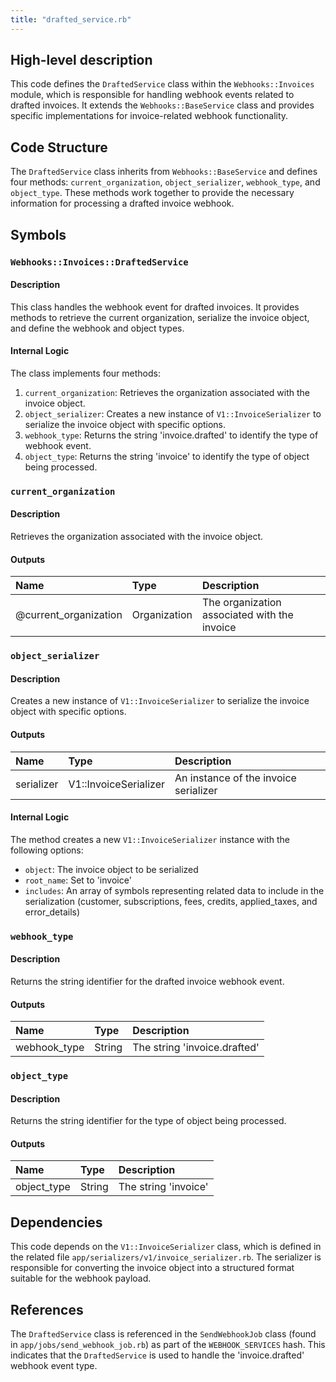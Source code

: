 ```yaml
---
title: "drafted_service.rb"
---
```


## High-level description
This code defines the `DraftedService` class within the `Webhooks::Invoices` module, which is responsible for handling webhook events related to drafted invoices. It extends the `Webhooks::BaseService` class and provides specific implementations for invoice-related webhook functionality.

## Code Structure
The `DraftedService` class inherits from `Webhooks::BaseService` and defines four methods: `current_organization`, `object_serializer`, `webhook_type`, and `object_type`. These methods work together to provide the necessary information for processing a drafted invoice webhook.

## Symbols

### `Webhooks::Invoices::DraftedService`
#### Description
This class handles the webhook event for drafted invoices. It provides methods to retrieve the current organization, serialize the invoice object, and define the webhook and object types.

#### Internal Logic
The class implements four methods:
1. `current_organization`: Retrieves the organization associated with the invoice object.
2. `object_serializer`: Creates a new instance of `V1::InvoiceSerializer` to serialize the invoice object with specific options.
3. `webhook_type`: Returns the string 'invoice.drafted' to identify the type of webhook event.
4. `object_type`: Returns the string 'invoice' to identify the type of object being processed.

### `current_organization`
#### Description
Retrieves the organization associated with the invoice object.

#### Outputs
| Name | Type | Description |
|:-----|:-----|:------------|
| @current_organization | Organization | The organization associated with the invoice |

### `object_serializer`
#### Description
Creates a new instance of `V1::InvoiceSerializer` to serialize the invoice object with specific options.

#### Outputs
| Name | Type | Description |
|:-----|:-----|:------------|
| serializer | V1::InvoiceSerializer | An instance of the invoice serializer |

#### Internal Logic
The method creates a new `V1::InvoiceSerializer` instance with the following options:
- `object`: The invoice object to be serialized
- `root_name`: Set to 'invoice'
- `includes`: An array of symbols representing related data to include in the serialization (customer, subscriptions, fees, credits, applied_taxes, and error_details)

### `webhook_type`
#### Description
Returns the string identifier for the drafted invoice webhook event.

#### Outputs
| Name | Type | Description |
|:-----|:-----|:------------|
| webhook_type | String | The string 'invoice.drafted' |

### `object_type`
#### Description
Returns the string identifier for the type of object being processed.

#### Outputs
| Name | Type | Description |
|:-----|:-----|:------------|
| object_type | String | The string 'invoice' |

## Dependencies
This code depends on the `V1::InvoiceSerializer` class, which is defined in the related file `app/serializers/v1/invoice_serializer.rb`. The serializer is responsible for converting the invoice object into a structured format suitable for the webhook payload.

## References
The `DraftedService` class is referenced in the `SendWebhookJob` class (found in `app/jobs/send_webhook_job.rb`) as part of the `WEBHOOK_SERVICES` hash. This indicates that the `DraftedService` is used to handle the 'invoice.drafted' webhook event type.